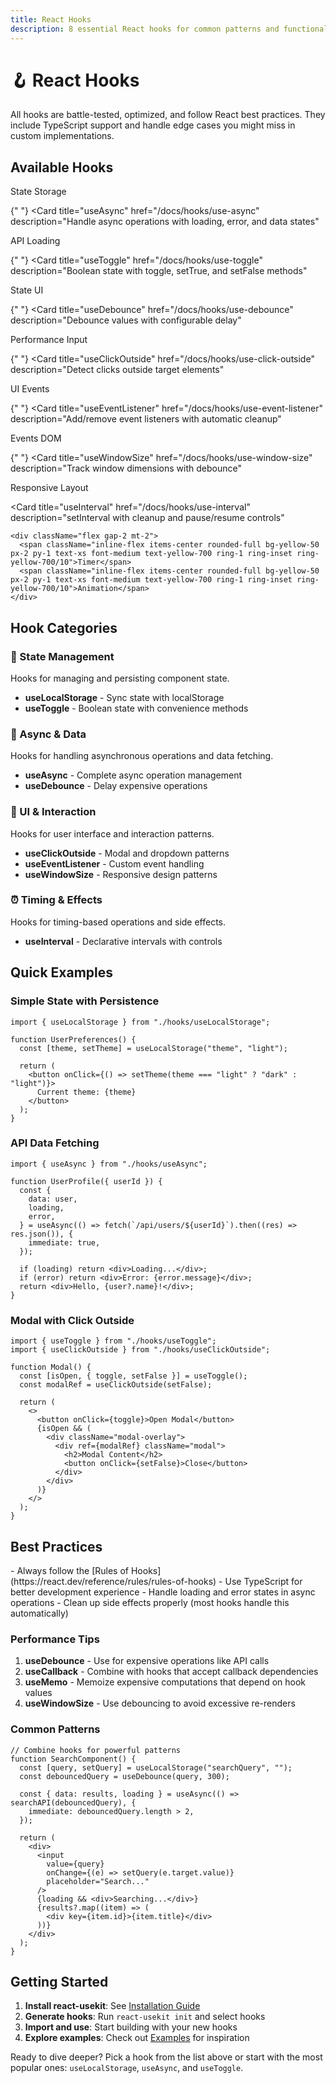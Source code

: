 ```yaml
---
title: React Hooks
description: 8 essential React hooks for common patterns and functionality
---
```



# 🪝 React Hooks

<Callout title="Production-Ready Hooks">
  All hooks are battle-tested, optimized, and follow React best practices. They
  include TypeScript support and handle edge cases you might miss in custom
  implementations.
</Callout>

## Available Hooks

<Cards>
  <Card
    title="useLocalStorage"
    href="/docs/hooks/use-local-storage"
    description="Persist state in localStorage with automatic sync"
  >
    <div className="flex gap-2 mt-2">
      <span className="inline-flex items-center rounded-full bg-blue-50 px-2 py-1 text-xs font-medium text-blue-700 ring-1 ring-inset ring-blue-700/10">State</span>
      <span className="inline-flex items-center rounded-full bg-blue-50 px-2 py-1 text-xs font-medium text-blue-700 ring-1 ring-inset ring-blue-700/10">Storage</span>
    </div>
  </Card>

{" "}
<Card
  title="useAsync"
  href="/docs/hooks/use-async"
  description="Handle async operations with loading, error, and data states"
>
  <div className="flex gap-2 mt-2">
    <span className="inline-flex items-center rounded-full bg-green-50 px-2 py-1 text-xs font-medium text-green-700 ring-1 ring-inset ring-green-700/10">
      API
    </span>
    <span className="inline-flex items-center rounded-full bg-green-50 px-2 py-1 text-xs font-medium text-green-700 ring-1 ring-inset ring-green-700/10">
      Loading
    </span>
  </div>
</Card>

{" "}
<Card
  title="useToggle"
  href="/docs/hooks/use-toggle"
  description="Boolean state with toggle, setTrue, and setFalse methods"
>
  <div className="flex gap-2 mt-2">
    <span className="inline-flex items-center rounded-full bg-purple-50 px-2 py-1 text-xs font-medium text-purple-700 ring-1 ring-inset ring-purple-700/10">
      State
    </span>
    <span className="inline-flex items-center rounded-full bg-purple-50 px-2 py-1 text-xs font-medium text-purple-700 ring-1 ring-inset ring-purple-700/10">
      UI
    </span>
  </div>
</Card>

{" "}
<Card
  title="useDebounce"
  href="/docs/hooks/use-debounce"
  description="Debounce values with configurable delay"
>
  <div className="flex gap-2 mt-2">
    <span className="inline-flex items-center rounded-full bg-orange-50 px-2 py-1 text-xs font-medium text-orange-700 ring-1 ring-inset ring-orange-700/10">
      Performance
    </span>
    <span className="inline-flex items-center rounded-full bg-orange-50 px-2 py-1 text-xs font-medium text-orange-700 ring-1 ring-inset ring-orange-700/10">
      Input
    </span>
  </div>
</Card>

{" "}
<Card
  title="useClickOutside"
  href="/docs/hooks/use-click-outside"
  description="Detect clicks outside target elements"
>
  <div className="flex gap-2 mt-2">
    <span className="inline-flex items-center rounded-full bg-red-50 px-2 py-1 text-xs font-medium text-red-700 ring-1 ring-inset ring-red-700/10">
      UI
    </span>
    <span className="inline-flex items-center rounded-full bg-red-50 px-2 py-1 text-xs font-medium text-red-700 ring-1 ring-inset ring-red-700/10">
      Events
    </span>
  </div>
</Card>

{" "}
<Card
  title="useEventListener"
  href="/docs/hooks/use-event-listener"
  description="Add/remove event listeners with automatic cleanup"
>
  <div className="flex gap-2 mt-2">
    <span className="inline-flex items-center rounded-full bg-indigo-50 px-2 py-1 text-xs font-medium text-indigo-700 ring-1 ring-inset ring-indigo-700/10">
      Events
    </span>
    <span className="inline-flex items-center rounded-full bg-indigo-50 px-2 py-1 text-xs font-medium text-indigo-700 ring-1 ring-inset ring-indigo-700/10">
      DOM
    </span>
  </div>
</Card>

{" "}
<Card
  title="useWindowSize"
  href="/docs/hooks/use-window-size"
  description="Track window dimensions with debounce"
>
  <div className="flex gap-2 mt-2">
    <span className="inline-flex items-center rounded-full bg-teal-50 px-2 py-1 text-xs font-medium text-teal-700 ring-1 ring-inset ring-teal-700/10">
      Responsive
    </span>
    <span className="inline-flex items-center rounded-full bg-teal-50 px-2 py-1 text-xs font-medium text-teal-700 ring-1 ring-inset ring-teal-700/10">
      Layout
    </span>
  </div>
</Card>

  <Card
    title="useInterval"
    href="/docs/hooks/use-interval"
    description="setInterval with cleanup and pause/resume controls"
  >
    <div className="flex gap-2 mt-2">
      <span className="inline-flex items-center rounded-full bg-yellow-50 px-2 py-1 text-xs font-medium text-yellow-700 ring-1 ring-inset ring-yellow-700/10">Timer</span>
      <span className="inline-flex items-center rounded-full bg-yellow-50 px-2 py-1 text-xs font-medium text-yellow-700 ring-1 ring-inset ring-yellow-700/10">Animation</span>
    </div>
  </Card>
</Cards>

## Hook Categories

### 🏪 State Management

Hooks for managing and persisting component state.

- **useLocalStorage** - Sync state with localStorage
- **useToggle** - Boolean state with convenience methods

### 📡 Async & Data

Hooks for handling asynchronous operations and data fetching.

- **useAsync** - Complete async operation management
- **useDebounce** - Delay expensive operations

### 🎯 UI & Interaction

Hooks for user interface and interaction patterns.

- **useClickOutside** - Modal and dropdown patterns
- **useEventListener** - Custom event handling
- **useWindowSize** - Responsive design patterns

### ⏰ Timing & Effects

Hooks for timing-based operations and side effects.

- **useInterval** - Declarative intervals with controls

## Quick Examples

### Simple State with Persistence

```tsx
import { useLocalStorage } from "./hooks/useLocalStorage";

function UserPreferences() {
  const [theme, setTheme] = useLocalStorage("theme", "light");

  return (
    <button onClick={() => setTheme(theme === "light" ? "dark" : "light")}>
      Current theme: {theme}
    </button>
  );
}
```

### API Data Fetching

```tsx
import { useAsync } from "./hooks/useAsync";

function UserProfile({ userId }) {
  const {
    data: user,
    loading,
    error,
  } = useAsync(() => fetch(`/api/users/${userId}`).then((res) => res.json()), {
    immediate: true,
  });

  if (loading) return <div>Loading...</div>;
  if (error) return <div>Error: {error.message}</div>;
  return <div>Hello, {user?.name}!</div>;
}
```

### Modal with Click Outside

```tsx
import { useToggle } from "./hooks/useToggle";
import { useClickOutside } from "./hooks/useClickOutside";

function Modal() {
  const [isOpen, { toggle, setFalse }] = useToggle();
  const modalRef = useClickOutside(setFalse);

  return (
    <>
      <button onClick={toggle}>Open Modal</button>
      {isOpen && (
        <div className="modal-overlay">
          <div ref={modalRef} className="modal">
            <h2>Modal Content</h2>
            <button onClick={setFalse}>Close</button>
          </div>
        </div>
      )}
    </>
  );
}
```

## Best Practices

<Callout type="info" title="Hook Guidelines">
  - Always follow the [Rules of
  Hooks](https://react.dev/reference/rules/rules-of-hooks) - Use TypeScript for
  better development experience - Handle loading and error states in async
  operations - Clean up side effects properly (most hooks handle this
  automatically)
</Callout>

### Performance Tips

1. **useDebounce** - Use for expensive operations like API calls
2. **useCallback** - Combine with hooks that accept callback dependencies
3. **useMemo** - Memoize expensive computations that depend on hook values
4. **useWindowSize** - Use debouncing to avoid excessive re-renders

### Common Patterns

```tsx
// Combine hooks for powerful patterns
function SearchComponent() {
  const [query, setQuery] = useLocalStorage("searchQuery", "");
  const debouncedQuery = useDebounce(query, 300);

  const { data: results, loading } = useAsync(() => searchAPI(debouncedQuery), {
    immediate: debouncedQuery.length > 2,
  });

  return (
    <div>
      <input
        value={query}
        onChange={(e) => setQuery(e.target.value)}
        placeholder="Search..."
      />
      {loading && <div>Searching...</div>}
      {results?.map((item) => (
        <div key={item.id}>{item.title}</div>
      ))}
    </div>
  );
}
```

## Getting Started

1. **Install react-usekit**: See [Installation Guide](/docs/installation)
2. **Generate hooks**: Run `react-usekit init` and select hooks
3. **Import and use**: Start building with your new hooks
4. **Explore examples**: Check out [Examples](/docs/examples) for inspiration

Ready to dive deeper? Pick a hook from the list above or start with the most popular ones: `useLocalStorage`, `useAsync`, and `useToggle`.
